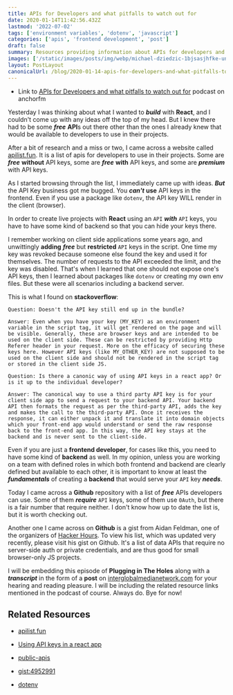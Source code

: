 ```yaml
---
title: APIs for Developers and what pitfalls to watch out for
date: 2020-01-14T11:42:56.432Z
lastmod: '2022-07-02'
tags: ['environment variables', 'dotenv', 'javascript']
categories: ['apis', 'frontend development', 'post']
draft: false
summary: Resources providing information about APIs for developers and what pitfalls to watch out for when working with APIs.
images: ['/static/images/posts/img/webp/michael-dziedzic-1bjsasjhfke-unsplash.webp']
layout: PostLayout
canonicalUrl: /blog/2020-01-14-apis-for-developers-and-what-pitfalls-to-watch-out-for
---
```


- Link to
  [APIs for Developers and what pitfalls to watch out for](https://anchor.fm/maria-campbell/episodes/APIs-for-Developers-and-what-pitfalls-to-watch-out-for-ea5vup)
  podcast on anchorfm

Yesterday I was thinking about what I wanted to **_build_** with **React**, and
I couldn't come up with any ideas off the top of my head. But I knew there had
to be some **_free_** **API**s out there other than the ones I already knew that
would be available to developers to use in their projects.

After a bit of research and a miss or two, I came across a website called
[apilist.fun](https://apilist.fun/). It is a list of apis for developers to use
in their projects. Some are **_free_** **without** API keys, some are **_free_**
**with** API keys, and some are **_premium_** with API keys.

As I started browsing through the list, I immediately came up with ideas.
**_But_** the API Key business got me bugged. You **_can't_** **use** API keys
in the frontend. Even if you use a package like `dotenv`, the API key WILL
render in the client (browser).

In order to create live projects with **React** using an `API` **_with_** `API`
keys, you have to have some kind of backend so that you can hide your keys
there.

I remember working on client side applications some years ago, and unwittingly
**adding** **_free_** but **restricted** `API` keys in the script. One time my
key was revoked because someone else found the key and used it for themselves.
The number of requests to the API exceeded the limit, and the key was disabled.
That's when I learned that one should not expose one's API keys, then I learned
about packages like `dotenv` or creating my own env files. But these were all
scenarios including a backend server.

This is what I found on **stackoverflow**:

```
Question: Doesn't the API key still end up in the bundle?

Answer: Even when you have your key (MY_KEY) as an environment variable in the script tag, it will get rendered on the page and will be visible. Generally, these are browser keys and are intended to be used on the client side. These can be restricted by providing Http Referer header in your request. More on the efficacy of securing these keys here. However API keys (like MY_OTHER_KEY) are not supposed to be used on the client side and should not be rendered in the script tag or stored in the client side JS.

Question: Is there a canonic way of using API keys in a react app? Or is it up to the individual developer?

Answer: The canonical way to use a third party API key is for your client side app to send a request to your backend API. Your backend API then formats the request as per the third-party API, adds the key and makes the call to the third-party API. Once it receives the response, it can either unpack it and translate it into domain objects which your front-end app would understand or send the raw response back to the front-end app. In this way, the API key stays at the backend and is never sent to the client-side.
```

Even if you are just a **frontend developer**, for cases like this, you need to
have some kind of **backend** as well. In my opinion, unless you are working on
a team with defined roles in which both frontend and backend are clearly defined
but available to each other, it is important to know at least the
**_fundamentals_** of creating a **backend** that would serve your `API` key
**_needs_**.

Today I came across a **Github** repository with a list of **_free_** APIs
developers can use. Some of them **_require_** `API` keys, some of them use
`0Auth`, but there is a fair number that require neither. I don't know how up to
date the list is, but it is worth checking out.

Another one I came across on **Github** is a gist from Aidan Feldman, one of the
organizers of [Hacker Hours](https://hackerhours.org/). To view his list, which
was updated very recently, please visit his gist on Github. It's a list of data
APIs that require no server-side auth or private credentials, and are thus good
for small browser-only JS projects.

I will be embedding this episode of **Plugging in The Holes** along with a
**_transcript_** in the form of a **post** on
[interglobalmedianetwork.com](https://www.interglobalmedianetwork.com/) for your
hearing and reading pleasure. I will be including the related resource links
mentioned in the podcast of course. Always do. Bye for now!

## Related Resources

- [apilist.fun](https://apilist.fun/)

- [Using API keys in a react app](https://stackoverflow.com/questions/46838015/using-api-keys-in-a-react-app/46839021#46839021)

- [public-apis](https://github.com/public-apis/public-apis)

- [gist:4952991](https://gist.github.com/afeld/4952991)

- [dotenv](https://www.npmjs.com/package/dotenv)
